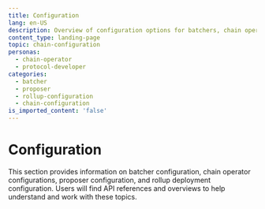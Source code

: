 ```yaml
---
title: Configuration
lang: en-US
description: Overview of configuration options for batchers, chain operators, proposers, and rollup deployments.
content_type: landing-page
topic: chain-configuration
personas:
  - chain-operator
  - protocol-developer
categories:
  - batcher
  - proposer
  - rollup-configuration
  - chain-configuration
is_imported_content: 'false'
---
```



<ChainOperatorsBanner />

# Configuration

This section provides information on batcher configuration, chain operator configurations, proposer configuration, and rollup deployment configuration. Users will find API references and overviews to help understand and work with these topics.

<Cards>
  <Card title="Batcher configuration" href="/operators/chain-operators/configuration/batcher" />

  <Card title="Chain operator configurations" href="/operators/chain-operators/configuration/overview" />

  <Card title="Proposer configuration" href="/operators/chain-operators/configuration/proposer" />

  <Card title="Rollup deployment configuration" href="/operators/chain-operators/configuration/rollup" />
</Cards>
